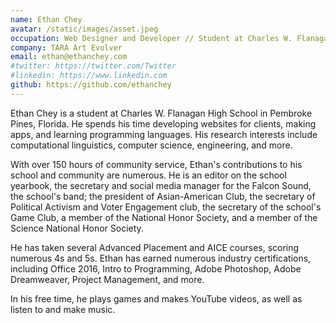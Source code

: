```yaml
---
name: Ethan Chey
avatar: /static/images/asset.jpeg
occupation: Web Designer and Developer // Student at Charles W. Flanagan HS
company: TARA Art Evolver
email: ethan@ethanchey.com
#twitter: https://twitter.com/Twitter
#linkedin: https://www.linkedin.com
github: https://github.com/ethanchey
---
```


Ethan Chey is a student at Charles W. Flanagan High School in Pembroke Pines, Florida. He spends his time developing websites for clients, making apps, and learning programming languages. His research interests include computational linguistics, computer science, engineering, and more.

With over 150 hours of community service, Ethan's contributions to his school and community are numerous. He is an editor on the school yearbook, the secretary and social media manager for the Falcon Sound, the school's band; the president of Asian-American Club, the secretary of Political Activism and Voter Engagement club, the secretary of the school's Game Club, a member of the National Honor Society, and a member of the Science National Honor Society.

He has taken several Advanced Placement and AICE courses, scoring numerous 4s and 5s. Ethan has earned numerous industry certifications, including Office 2016, Intro to Programming, Adobe Photoshop, Adobe Dreamweaver, Project Management, and more.

In his free time, he plays games and makes YouTube videos, as well as listen to and make music.

